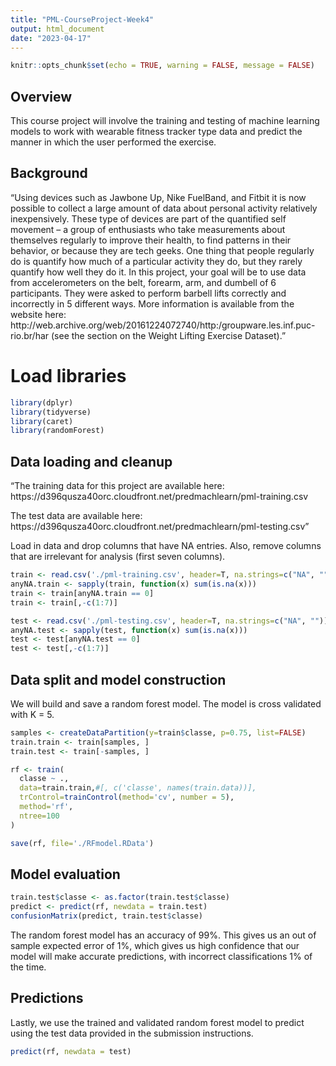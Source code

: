 ```yaml
---
title: "PML-CourseProject-Week4"
output: html_document
date: "2023-04-17"
---
```


```r
knitr::opts_chunk$set(echo = TRUE, warning = FALSE, message = FALSE)
```

## Overview   

This course project will involve the training and testing of machine learning models to work with wearable fitness tracker type data and predict the manner in which the user performed the exercise. 

## Background

"Using devices such as Jawbone Up, Nike FuelBand, and Fitbit it is now possible to collect a large amount of data about personal activity relatively inexpensively. These type of devices are part of the quantified self movement – a group of enthusiasts who take measurements about themselves regularly to improve their health, to find patterns in their behavior, or because they are tech geeks. One thing that people regularly do is quantify how much of a particular activity they do, but they rarely quantify how well they do it. In this project, your goal will be to use data from accelerometers on the belt, forearm, arm, and dumbell of 6 participants. They were asked to perform barbell lifts correctly and incorrectly in 5 different ways. More information is available from the website here: http://web.archive.org/web/20161224072740/http:/groupware.les.inf.puc-rio.br/har (see the section on the Weight Lifting Exercise Dataset)."

# Load libraries

```r
library(dplyr)
library(tidyverse)
library(caret)
library(randomForest)
```

## Data loading and cleanup

"The training data for this project are available here:
https://d396qusza40orc.cloudfront.net/predmachlearn/pml-training.csv

The test data are available here:
https://d396qusza40orc.cloudfront.net/predmachlearn/pml-testing.csv"

Load in data and drop columns that have NA entries. Also, remove columns that are irrelevant for analysis (first seven columns).

```r
train <- read.csv('./pml-training.csv', header=T, na.strings=c("NA", ""))
anyNA.train <- sapply(train, function(x) sum(is.na(x)))
train <- train[anyNA.train == 0]
train <- train[,-c(1:7)]

test <- read.csv('./pml-testing.csv', header=T, na.strings=c("NA", ""))
anyNA.test <- sapply(test, function(x) sum(is.na(x)))
test <- test[anyNA.test == 0]
test <- test[,-c(1:7)]
```

## Data split and model construction

We will build and save a random forest model. The model is cross validated with K = 5.

```r
samples <- createDataPartition(y=train$classe, p=0.75, list=FALSE)
train.train <- train[samples, ] 
train.test <- train[-samples, ]

rf <- train(
  classe ~ ., 
  data=train.train,#[, c('classe', names(train.data))],
  trControl=trainControl(method='cv', number = 5),
  method='rf',
  ntree=100
)

save(rf, file='./RFmodel.RData')
```

## Model evaluation

```r
train.test$classe <- as.factor(train.test$classe)
predict <- predict(rf, newdata = train.test)
confusionMatrix(predict, train.test$classe)
```
The random forest model has an accuracy of 99%. This gives us an out of sample expected error of 1%, which gives us high confidence that our model will make accurate predictions, with incorrect classifications 1% of the time. 

## Predictions

Lastly, we use the trained and validated random forest model to predict using the test data provided in the submission instructions. 
```r
predict(rf, newdata = test)
```

